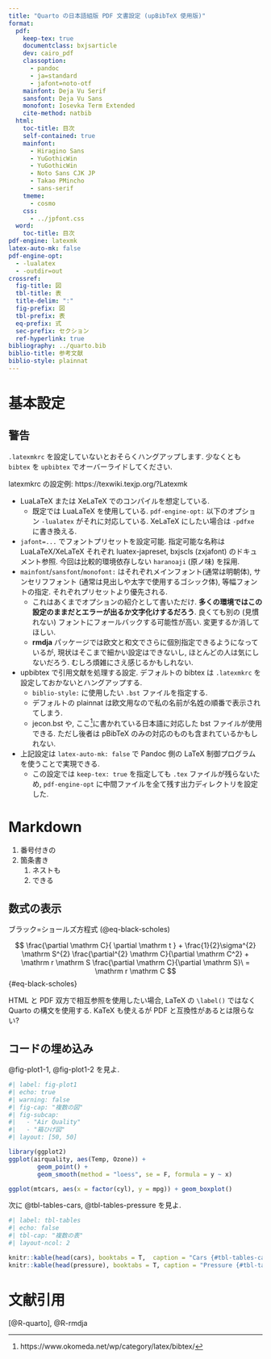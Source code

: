 ```yaml
---
title: "Quarto の日本語組版 PDF 文書設定 (upBibTeX 使用版)"
format:
  pdf:
    keep-tex: true
    documentclass: bxjsarticle
    dev: cairo_pdf
    classoption:
      - pandoc
      - ja=standard
      - jafont=noto-otf
    mainfont: Deja Vu Serif
    sansfont: Deja Vu Sans
    monofont: Iosevka Term Extended
    cite-method: natbib
  html:
    toc-title: 目次
    self-contained: true
    mainfont:
      - Hiragino Sans
      - YuGothicWin
      - YuGothicWin
      - Noto Sans CJK JP
      - Takao PMincho
      - sans-serif
    tmeme:
      - cosmo
    css:
      - ../jpfont.css
  word:
    toc-title: 目次
pdf-engine: latexmk
latex-auto-mk: false
pdf-engine-opt:
  - -lualatex
  - -outdir=out
crossref:
  fig-title: 図
  tbl-title: 表
  title-delim: ":"
  fig-prefix: 図
  tbl-prefix: 表
  eq-prefix: 式
  sec-prefix: セクション
  ref-hyperlink: true
bibliography: ../quarto.bib
biblio-title: 参考文献
biblio-style: plainnat
---
```


# 基本設定

:::{.callout-warning}
## 警告

`.latexmkrc` を設定していないとおそらくハングアップします. 少なくとも `bibtex` を `upbibtex` でオーバーライドしてください.

latexmkrc の設定例: https://texwiki.texjp.org/?Latexmk

:::


* LuaLaTeX または XeLaTeX でのコンパイルを想定している.
    * 既定では LuaLaTeX を使用している. `pdf-engine-opt:` 以下のオプション `-lualatex` がそれに対応している. XeLaTeX にしたい場合は `-pdfxe` に書き換える.
* `jafont=...` でフォントプリセットを設定可能. 指定可能な名称は LuaLaTeX/XeLaTeX それぞれ luatex-japreset, bxjscls (zxjafont) のドキュメント参照. 今回は比較的環境依存しない `haranoaji` (原ノ味) を採用.
* `mainfont`/`sansfont`/`monofont: ` はそれぞれメインフォント(通常は明朝体), サンセリフフォント (通常は見出しや太字で使用するゴシック体), 等幅フォントの指定. それぞれプリセットより優先される.
    * これはあくまでオプションの紹介として書いただけ. **多くの環境ではこの設定のままだとエラーが出るか文字化けするだろう**. 良くても別の (見慣れない) フォントにフォールバックする可能性が高い. 変更するか消してほしい.
    * **rmdja** パッケージでは欧文と和文でさらに個別指定できるようになっているが, 現状はそこまで細かい設定はできないし, ほとんどの人は気にしないだろう. むしろ煩雑にさえ感じるかもしれない.
* upbibtex で引用文献を処理する設定.  デフォルトの bibtex は `.latexmkrc` を設定しておかないとハングアップする.
    * `biblio-style:` に使用したい `.bst` ファイルを指定する.
    * デフォルトの plainnat は欧文用なので私の名前が名姓の順番で表示されてしまう.
    * jecon.bst や, ここ^[https://www.okomeda.net/wp/category/latex/bibtex/]に書かれている日本語に対応した bst ファイルが使用できる. ただし後者は pBibTeX のみの対応のものも含まれているかもしれない.
* 上記設定は `latex-auto-mk: false` で Pandoc 側の LaTeX 制御プログラムを使うことで実現できる.
    * この設定では `keep-tex: true` を指定しても `.tex` ファイルが残らないため, `pdf-engine-opt` に中間ファイルを全て残す出力ディレクトリを設定した.

# Markdown

1. 番号付きの
1. 箇条書き
    1. ネストも
    1. できる

## 数式の表示

ブラック=ショールズ方程式 (@eq-black-scholes)

$$
\frac{\partial \mathrm C}{ \partial \mathrm t } + \frac{1}{2}\sigma^{2} \mathrm S^{2}
\frac{\partial^{2} \mathrm C}{\partial \mathrm C^2}
  + \mathrm r \mathrm S \frac{\partial \mathrm C}{\partial \mathrm S}\ =
  \mathrm r \mathrm C 
$$ {#eq-black-scholes}


HTML と PDF 双方で相互参照を使用したい場合, LaTeX の `\label()` ではなく Quarto の構文を使用する. KaTeX も使えるが PDF と互換性があるとは限らない?

## コードの埋め込み

@fig-plot1-1, @fig-plot1-2 を見よ.

```r
#| label: fig-plot1
#| echo: true
#| warning: false
#| fig-cap: "複数の図"
#| fig-subcap:
#|   - "Air Quality"
#|   - "箱ひげ図"
#| layout: [50, 50]

library(ggplot2)
ggplot(airquality, aes(Temp, Ozone)) + 
        geom_point() + 
        geom_smooth(method = "loess", se = F, formula = y ~ x)

ggplot(mtcars, aes(x = factor(cyl), y = mpg)) + geom_boxplot()
```

次に @tbl-tables-cars, @tbl-tables-pressure を見よ.

```r
#| label: tbl-tables
#| echo: false
#| tbl-cap: "複数の表"
#| layout-ncol: 2

knitr::kable(head(cars), booktabs = T,  caption = "Cars {#tbl-tables-cars}")
knitr::kable(head(pressure), booktabs = T, caption = "Pressure {#tbl-tables-pressure}")
```

# 文献引用

[@R-quarto], @R-rmdja
